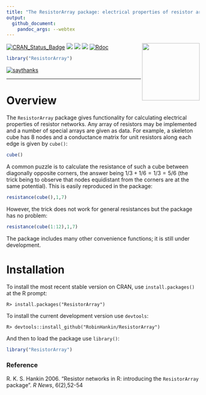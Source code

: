 ```yaml
---
title: "The ResistorArray package: electrical properties of resistor arrays"
output:
  github_document:
    pandoc_args: --webtex
---
```



<!-- README.md is generated from README.Rmd. Please edit that file -->


<img src="man/figures/ResistorArray.png" width = "150" align="right" />


[![CRAN_Status_Badge](https://www.r-pkg.org/badges/version/ResistorArray?color=green)](https://cran.r-project.org/package=ResistorArray)
![](https://cranlogs.r-pkg.org/badges/grand-total/ResistorArray?color=green)
![](https://cranlogs.r-pkg.org/badges/ResistorArray?color=green)
![](https://cranlogs.r-pkg.org/badges/last-week/ResistorArray?color=green)
[![Rdoc](https://www.rdocumentation.org/badges/version/ResistorArray)](http://www.rdocumentation.org/packages/ResistorArray)


```r
library("ResistorArray")
```

[![saythanks](https://img.shields.io/badge/say-thanks-ff69b4.svg)](https://saythanks.io/to/RobinHankin)

----


# Overview

The `ResistorArray` package gives functionality for calculating
electrical properties of resistor networks.  Any array of resistors
may be implemented and a number of special arrays are given as data.
For example, a skeleton cube has 8 nodes and a conductance matrix for
unit resistors along each edge is given by `cube()`:

```r
cube()
```

A common puzzle is to calculate the resistance of such a cube between
diagonally opposite corners, the answer being $1/3+1/6=1/3=5/6$ (the
trick being to observe that nodes equidistant from the corners are at
the same potential).  This is easily reproduced in the package:


```r
resistance(cube(),1,7)
```

However, the trick does not work for general resistances but the
package has no problem:

```r
resistance(cube(1:12),1,7)
```

The package includes many other convenience functions; it is still
under development.


# Installation

To install the most recent stable version on CRAN, use
`install.packages()` at the R prompt:


```
R> install.packages("ResistorArray")
```

To install the current development version use `devtools`:

```
R> devtools::install_github("RobinHankin/ResistorArray")
```

And then to load the package use `library()`:


```r
library("ResistorArray")
```

### Reference

R. K. S. Hankin 2006. "Resistor networks in R: introducing the
`ResistorArray` package".  _R News_, 6(2),52-54




